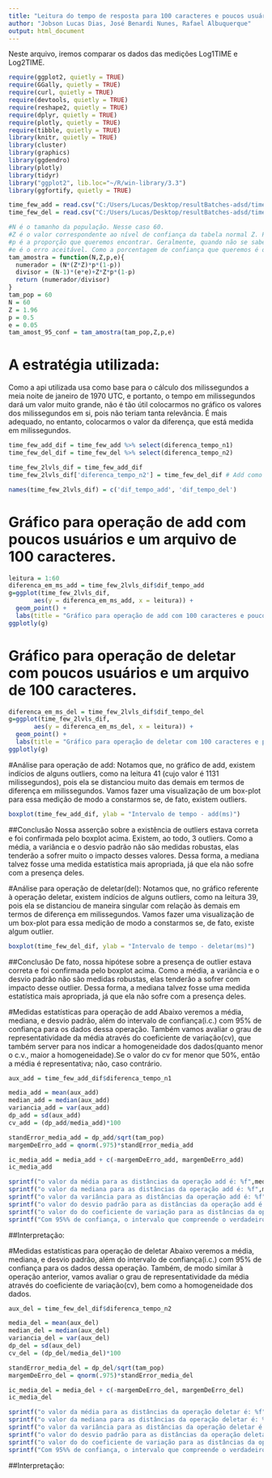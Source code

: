 ```yaml
---
title: "Leitura do tempo de resposta para 100 caracteres e poucos usuários, para os 2 níveis(add e del)."
author: "Jobson Lucas Dias, José Benardi Nunes, Rafael Albuquerque"
output: html_document
---
```


Neste arquivo, iremos comparar os dados das medições Log1TIME e Log2TIME.

```r
require(ggplot2, quietly = TRUE)
require(GGally, quietly = TRUE)
require(curl, quietly = TRUE)
require(devtools, quietly = TRUE)
require(reshape2, quietly = TRUE)
require(dplyr, quietly = TRUE)
require(plotly, quietly = TRUE)
require(tibble, quietly = TRUE)
library(knitr, quietly = TRUE)
library(cluster)
library(graphics)
library(ggdendro)
library(plotly)
library(tidyr)
library("ggplot2", lib.loc="~/R/win-library/3.3")
library(ggfortify, quietly = TRUE)
```

```r
time_few_add = read.csv("C:/Users/Lucas/Desktop/resultBatches-adsd/time/few users/Log1TIME-add-100.csv")
time_few_del = read.csv("C:/Users/Lucas/Desktop/resultBatches-adsd/time/few users/Log2TIME-del-100.csv")
```

```r
#N é o tamanho da população. Nesse caso 60.
#Z é o valor correspondente ao nível de confiança da tabela normal Z. Para 95% de confiança, Z = 1.96
#p é a proporção que queremos encontrar. Geralmente, quando não se sabe, usa-se 50%, que é o pior caso.
#e é o erro aceitável. Como a porcentagem de confiança que queremos é de 95%, então o erro será de 5%. 
tam_amostra = function(N,Z,p,e){
  numerador = (N*(Z*Z)*p*(1-p))
  divisor = (N-1)*(e*e)+Z*Z*p*(1-p)
  return (numerador/divisor)
}
tam_pop = 60
N = 60
Z = 1.96
p = 0.5
e = 0.05
tam_amost_95_conf = tam_amostra(tam_pop,Z,p,e)
```

# A estratégia utilizada:
Como a api utilizada usa como base para o cálculo dos milissegundos a meia noite de janeiro de 1970 UTC, e portanto, o tempo em milissegundos dará um valor muito grande, não é tão útil colocarmos no gráfico os valores dos milissegundos em si, pois não teriam tanta relevância. É mais adequado, no entanto, colocarmos o valor da diferença, que está medida em milissegundos.

```r
time_few_add_dif = time_few_add %>% select(diferenca_tempo_n1)
time_few_del_dif = time_few_del %>% select(diferenca_tempo_n2)

time_few_2lvls_dif = time_few_add_dif 
time_few_2lvls_dif['diferenca_tempo_n2'] = time_few_del_dif # Add como uma nova coluna. Se der merge, vão se multiplicar, ficando 3600.

names(time_few_2lvls_dif) = c('dif_tempo_add', 'dif_tempo_del')


```

# Gráfico para operação de add com poucos usuários e um arquivo de 100 caracteres.

```r
leitura = 1:60
diferenca_em_ms_add = time_few_2lvls_dif$dif_tempo_add
g=ggplot(time_few_2lvls_dif, 
       aes(y = diferenca_em_ms_add, x = leitura)) +
  geom_point() + 
  labs(title = "Gráfico para operação de add com 100 caracteres e poucos users",  y = "Intervalo de tempo - add(ms)", x = "Nº da leitura")
ggplotly(g)

```

# Gráfico para operação de deletar com poucos usuários e um arquivo de 100 caracteres.

```r
diferenca_em_ms_del = time_few_2lvls_dif$dif_tempo_del
g=ggplot(time_few_2lvls_dif, 
       aes(y = diferenca_em_ms_del, x = leitura)) +
  geom_point() + 
  labs(title = "Gráfico para operação de deletar com 100 caracteres e poucos users",  y = "Intervalo de tempo - deletar(ms)", x = "Nº da leitura")
ggplotly(g)

```

#Análise para operação de add:
Notamos que, no gráfico de add, existem indícios de alguns outliers, como na leitura 41 (cujo valor é 1131 milissegundos), pois ela se distanciou muito das demais em termos de diferença em milissegundos. Vamos fazer uma visualização de um box-plot para essa medição de modo a constarmos se, de fato, existem outliers.

```r
boxplot(time_few_add_dif, ylab = "Intervalo de tempo - add(ms)")
```

##Conclusão
Nossa asserção sobre a existência de outliers estava correta e foi confirmada pelo boxplot acima. Existem, ao todo, 3 outliers. Como a média, a variância e o desvio padrão não são medidas robustas, elas tenderão a sofrer muito o impacto desses valores. Dessa forma, a mediana talvez fosse uma medida estatística mais apropriada, já que ela não sofre com a presença deles.


#Análise para operação de deletar(del):
Notamos que, no gráfico referente à operação deletar, existem indícios de alguns outliers, como na leitura 39, pois ela se distanciou de maneira singular com relação às demais em termos de diferença em milissegundos. Vamos fazer uma visualização de um box-plot para essa medição de modo a constarmos se, de fato, existe algum outlier.

```r
boxplot(time_few_del_dif, ylab = "Intervalo de tempo - deletar(ms)")
```

##Conclusão
De fato, nossa hipótese sobre a presença de outlier estava correta e foi confirmada pelo boxplot acima. Como a média, a variância e o desvio padrão não são medidas robustas, elas tenderão a sofrer com impacto desse outlier. Dessa forma, a mediana talvez fosse uma medida estatística mais apropriada, já que ela não sofre com a presença deles.

#Medidas estatísticas para operação de add
Abaixo veremos a média, mediana, e desvio padrão, além do intervalo de confiança(i.c.) com 95% de confiança para os dados dessa operação. Também vamos avaliar o grau de representatividade da média através do coeficiente de variação(cv), que também server para nos indicar a homogeneidade dos dados(quanto menor o c.v., maior a homogeneidade).Se o valor do cv for menor que 50%, então a média é representativa; não, caso contrário.

```r
aux_add = time_few_add_dif$diferenca_tempo_n1

media_add = mean(aux_add)
median_add = median(aux_add)
variancia_add = var(aux_add)
dp_add = sd(aux_add)
cv_add = (dp_add/media_add)*100

standError_media_add = dp_add/sqrt(tam_pop) 
margemDeErro_add = qnorm(.975)*standError_media_add

ic_media_add = media_add + c(-margemDeErro_add, margemDeErro_add)
ic_media_add
```

```r
sprintf("o valor da média para as distâncias da operação add é: %f",media_add)
sprintf("o valor da mediana para as distâncias da operação add é: %f",median_add)
sprintf("o valor da variância para as distâncias da operação add é: %f", variancia_add)
sprintf("o valor do desvio padrão para as distâncias da operação add é: %f", dp_add)
sprintf("o valor do do coeficiente de variação para as distâncias da operação add é: %f%%", cv_add)
sprintf("Com 95%% de confiança, o intervalo que compreende o verdadeiro valor da média para operação de add com poucos usuários e 100 caracteres está entre %f e %f.", ic_media_add[1], ic_media_add[2])
```

##Interpretação:


#Medidas estatísticas para operação de deletar
Abaixo veremos a média, mediana, e desvio padrão, além do intervalo de confiança(i.c.) com 95% de confiança para os dados dessa operação. Também, de modo similar à operação anterior, vamos avaliar o grau de representatividade da média através do coeficiente de variação(cv), bem como a homogeneidade dos dados.

```r
aux_del = time_few_del_dif$diferenca_tempo_n2

media_del = mean(aux_del)
median_del = median(aux_del)
variancia_del = var(aux_del)
dp_del = sd(aux_del)
cv_del = (dp_del/media_del)*100

standError_media_del = dp_del/sqrt(tam_pop) 
margemDeErro_del = qnorm(.975)*standError_media_del

ic_media_del = media_del + c(-margemDeErro_del, margemDeErro_del)
ic_media_del
```

```r
sprintf("o valor da média para as distâncias da operação deletar é: %f", media_del)
sprintf("o valor da mediana para as distâncias da operação deletar é: %f", median_del)
sprintf("o valor da variância para as distâncias da operação deletar é: %f", variancia_del)
sprintf("o valor do desvio padrão para as distâncias da operação deletar é: %f", dp_del)
sprintf("o valor do do coeficiente de variação para as distâncias da operação deletar é: %f%%", cv_del)
sprintf("Com 95%% de confiança, o intervalo que compreende o verdadeiro valor da média para operação de deletar com poucos usuários e 100 caracteres está entre %f e %f.", ic_media_del[1], ic_media_del[2])
```

##Interpretação:
